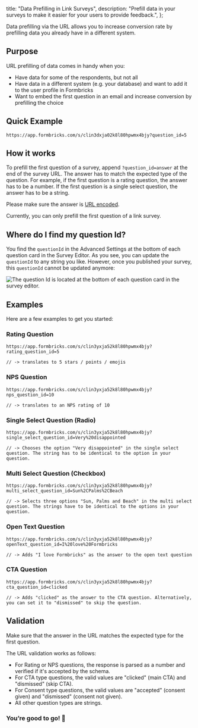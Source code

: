 

  title: "Data Prefilling in Link Surveys",
  description: "Prefill data in your surveys to make it easier for your users to provide feedback.",
};

Data prefilling via the URL allows you to increase conversion rate by prefilling data you already have in a different system.

## Purpose

URL prefilling of data comes in handy when you:

- Have data for some of the respondents, but not all
- Have data in a different system (e.g. your database) and want to add it to the user profile in Formbricks
- Want to embed the first question in an email and increase conversion by prefilling the choice

## Quick Example

```tsx
https://app.formbricks.com/s/clin3dxja02k8l80hpwmx4bjy?question_id=5
```

## How it works

To prefill the first question of a survey, append `?question_id=answer` at the end of the survey URL. The answer has to match the expected type of the question. For example, if the first question is a rating question, the answer has to be a number. If the first question is a single select question, the answer has to be a string.

Please make sure the answer is [URL encoded](https://www.urlencoder.org/).

<Callout title="Prefill only the first question" type="note">
  Currently, you can only prefill the first question of a link survey.
</Callout>

## Where do I find my question Id?

You find the `questionId` in the Advanced Settings at the bottom of each question card in the Survey Editor. As you see, you can update the `questionId` to any string you like. However, once you published your survey, this `questionId` cannot be updated anymore:

<Image
  src={QuestionId}
  alt="The question Id is located at the bottom of each question card in the survey editor."
  quality="100"
  className="rounded-lg"
/>

## Examples

Here are a few examples to get you started:

### Rating Question

```tsx
https://app.formbricks.com/s/clin3yxja52k8l80hpwmx4bjy?rating_question_id=5

// -> translates to 5 stars / points / emojis
```

### NPS Question

```tsx
https://app.formbricks.com/s/clin3yxja52k8l80hpwmx4bjy?nps_question_id=10

// -> translates to an NPS rating of 10
```

### Single Select Question (Radio)

```tsx
https://app.formbricks.com/s/clin3yxja52k8l80hpwmx4bjy?single_select_question_id=Very%20disappointed

// -> Chooses the option "Very disappointed" in the single select question. The string has to be identical to the option in your question.
```

### Multi Select Question (Checkbox)

```tsx
https://app.formbricks.com/s/clin3yxja52k8l80hpwmx4bjy?multi_select_question_id=Sun%2CPalms%2CBeach

// -> Selects three options "Sun, Palms and Beach" in the multi select question. The strings have to be identical to the options in your question.
```

### Open Text Question

```tsx
https://app.formbricks.com/s/clin3yxja52k8l80hpwmx4bjy?openText_question_id=I%20love%20Formbricks

// -> Adds "I love Formbricks" as the answer to the open text question
```

### CTA Question

```tsx
https://app.formbricks.com/s/clin3yxja52k8l80hpwmx4bjy?cta_question_id=clicked

// -> Adds "clicked" as the answer to the CTA question. Alternatively, you can set it to "dismissed" to skip the question.
```

## Validation

Make sure that the answer in the URL matches the expected type for the first question.

The URL validation works as follows:

- For Rating or NPS questions, the response is parsed as a number and verified if it's accepted by the schema.
- For CTA type questions, the valid values are "clicked" (main CTA) and "dismissed" (skip CTA).
- For Consent type questions, the valid values are "accepted" (consent given) and "dismissed" (consent not given).
- All other question types are strings.

### You’re good to go! 🎉

